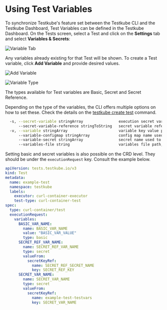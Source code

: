 
# Using Test Variables

<LegacyWarning />

<Tabs>
<TabItem value="dashboard" label="Dashboard" default>

To synchronize Testkube's feature set between the Testkube CLI and the Testkube Dashboard, Test Variables can be defined in the Testkube Dashboard. On the Tests screen, select a Test and click on the **Settings** tab and select **Variables & Secrets**:

![Variable Tab](../img/variable-tab-1.17.png)

Any variables already existing for that Test will be shown. To create a Test variable, click **Add Variable** and provide desired values.

![Add Variable](../img/add-variable-1.17.png)

![Variable Type](../img/variable-type-1.17.png)

The types available for Test variables are Basic, Secret and Secret Reference.

</TabItem>

<TabItem value="cli" label="CLI">

Depending on the type of the variables, the CLI offers multiple options on how to set these. Check
the details on the [testkube create test](../cli/testkube-create-test.md) command.

```bash
  -s, --secret-variable stringArray                execution secret variable passed to executor
      --secret-variable-reference stringToString   secret variable references in a form name1=secret_name1=secret_key1 (default [])
  -v, --variable stringArray                       variable key value pair: --variable key1=value1
      --variable-configmap stringArray             config map name used to map all keys to basis variables
      --variable-secret stringArray                secret name used to map all keys to secret variables
      --variables-file string                      variables file path, e.g. postman env file - will be passed to executor if supported
```

</TabItem>

<TabItem value="crd" label="CRD">

Setting basic and secret variables is also possible on the CRD level. They should be under the `executionRequest` key. Consult the example below.

```yaml
apiVersion: tests.testkube.io/v3
kind: Test
metadata:
  name: example-test
  namespace: testkube
  labels:
    executor: curl-container-executor
    test-type: curl-container-test
spec:
  type: curl-container/test
  executionRequest:
    variables:
      BASIC_VAR_NAME:
        name: BASIC_VAR_NAME
        value: "BASIC_VAR_VALUE"
        type: basic
      SECRET_REF_VAR_NAME:
        name: SECRET_REF_VAR_NAME
        type: secret
        valueFrom:
          secretKeyRef:
            name: SECRET_REF_SECRET_NAME
            key: SECRET_REF_KEY
      SECRET_VAR_NAME:
        name: SECRET_VAR_NAME
        type: secret
        valueFrom:
          secretKeyRef:
            name: example-test-testvars
            key: SECRET_VAR_NAME
```

</TabItem>

</Tabs>
